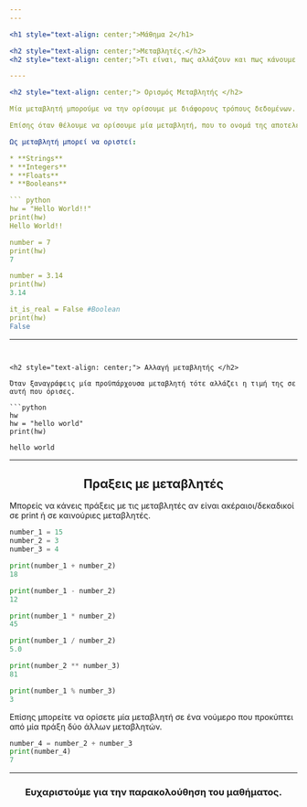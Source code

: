 ```yaml
---
---

<h1 style="text-align: center;">Μάθημα 2</h1>

<h2 style="text-align: center;">Μεταβλητές.</h2>
<h2 style="text-align: center;">Τι είναι, πως αλλάζουν και πως κάνουμε πράξεις με αυτές.</h2>

----

<h2 style="text-align: center;"> Ορισμός Μεταβλητής </h2>

Μία μεταβλητή μπορούμε να την ορίσουμε με διάφορους τρόπους δεδομένων.

Επίσης όταν θέλουμε να ορίσουμε μία μεταβλητή, που το ονομά της αποτελείτε από παραπάνω από μία λέξεις, τότε μεταξύ αυτών των λέξεων πρέπει να βάλουμε μία κάτω παύλα (_).

Ως μεταβλητή μπορεί να οριστεί: 

* **Strings** 
* **Integers**
* **Floats** 
* **Booleans**

``` python
hw = "Hello World!!"
print(hw)
Hello World!!

number = 7 
print(hw)
7

number = 3.14 
print(hw)
3.14

it_is_real = False #Boolean
print(hw)
False 
```

---
```


<h2 style="text-align: center;"> Αλλαγή μεταβλητής </h2>

Όταν ξαναγράφεις μία προϋπάρχουσα μεταβλητή τότε αλλάζει η τιμή της σε αυτή που όρισες.

```python
hw 
hw = "hello world"
print(hw)

hello world 
```

---

<h2 style="text-align: center;"> Πραξεις με μεταβλητές </h2>

Μπορείς να κάνεις πράξεις με τις μεταβλητές αν είναι ακέραιοι/δεκαδικοί σε print ή σε καινούριες μεταβλητές.
```python
number_1 = 15
number_2 = 3
number_3 = 4

print(number_1 + number_2)
18

print(number_1 - number_2)
12

print(number_1 * number_2)
45

print(number_1 / number_2)
5.0

print(number_2 ** number_3)
81

print(number_1 % number_3)
3

```

Επίσης μπορείτε να ορίσετε μία μεταβλητή σε ένα νούμερο που προκύπτει από μία πράξη δύο άλλων μεταβλητών.

```python
number_4 = number_2 + number_3
print(number_4)
7
```

---

<h3 style="text-align: center;">Ευχαριστούμε για την παρακολούθηση του μαθήματος.</h3>
